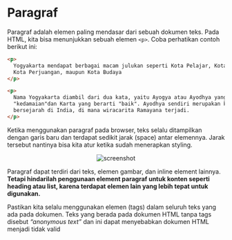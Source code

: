 # Paragraf

Paragraf adalah elemen paling mendasar dari sebuah dokumen teks. Pada HTML, kita bisa menunjukkan sebuah elemen `<p>`. Coba perhatikan contoh berikut ini:

```html
<p>
  Yogyakarta mendapat berbagai macam julukan seperti Kota Pelajar, Kota Gudeg,
  Kota Perjuangan, maupun Kota Budaya
</p>

<p>
  Nama Yogyakarta diambil dari dua kata, yaitu Ayogya atau Ayodhya yang berarti
  "kedamaian"dan Karta yang berarti "baik". Ayodhya sendiri merupakan kota yang
  bersejarah di India, di mana wiracarita Ramayana terjadi.
</p>
```

Ketika menggunakan paragraf pada browser, teks selalu ditampilkan dengan garis baru dan terdapat sedikit jarak (space) antar elemennya. Jarak tersebut nantinya bisa kita atur ketika sudah menerapkan styling.

<p align="center">
  <img
    src="https://raw.githubusercontent.com/adyuta447/learn-html-css/main/3.%20Pendalaman%20HTML/img/2022-03-06_20-42.png"
    alt="screenshot"
  />
</p>

Paragraf dapat terdiri dari teks, elemen gambar, dan inline element lainnya. <b>Tetapi hindarilah penggunaan element paragraf untuk konten seperti heading atau list, karena terdapat elemen lain yang lebih tepat untuk digunakan. </b>

Pastikan kita selalu menggunakan elemen (tags) dalam seluruh teks yang ada pada dokumen. Teks yang berada pada dokumen HTML tanpa tags disebut <i>“anonymous text”</i> dan ini dapat menyebabkan dokumen HTML menjadi tidak valid
